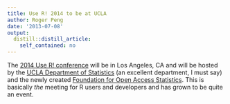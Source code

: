 ```yaml
---
title: Use R! 2014 to be at UCLA
author: Roger Peng
date: '2013-07-08'
output:
  distill::distill_article:
    self_contained: no
---
```


The [2014 Use R! conference](http://user2014.stat.ucla.edu) will be in Los Angeles, CA and will be hosted by the [UCLA Department of Statistics](http://www.stat.ucla.edu) (an excellent department, I must say) and the newly created [Foundation for Open Access Statistics](http://www.foastat.org). This is basically _the_ meeting for R users and developers and has grown to be quite an event.
